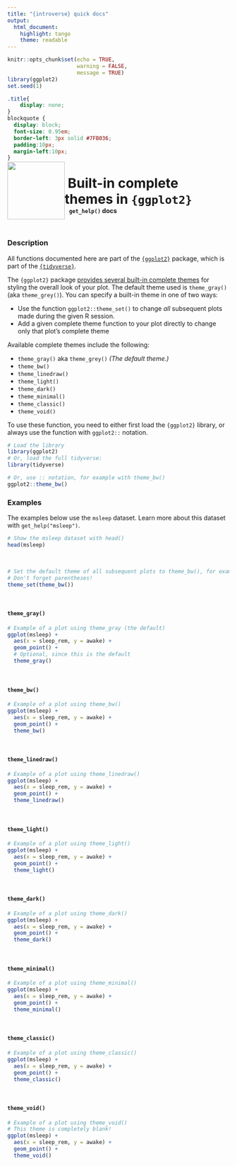 ```yaml
---
title: "{introverse} quick docs"
output: 
  html_document:
    highlight: tango
    theme: readable
---
```



```r
knitr::opts_chunk$set(echo = TRUE, 
                      warning = FALSE, 
                      message = TRUE)
library(ggplot2)
set.seed(1)
```

```css
.title{
    display: none;
}
blockquote {
  display: block;
  font-size: 0.95em;
  border-left: 3px solid #7FB036;
  padding:10px;
  margin-left:10px;
}
```

<div>
<br>
 <img src = "logo.png" style = "float:left;height:130px;margin-top:-30px;">
 <span style = "font-weight:bold;font-size:30px;"> 
  &nbsp;Built-in complete themes in <code>{ggplot2}</code>
 </span>
 <br>
 <b>&nbsp;&nbsp;&nbsp;<code>get_help()</code> docs</b>
</div>
<br>

### Description

All functions documented here are part of the [`{ggplot2}`](https://ggplot2.tidyverse.org/) package, which is part of the [`{tidyverse}`](https://www.tidyverse.org/).

The `{ggplot2}` package [provides several built-in complete themes](https://ggplot2.tidyverse.org/reference/ggtheme.html) for styling the overall look of your plot. The default theme used is `theme_gray()` (aka `theme_grey()`). You can specify a built-in theme in one of two ways:

+ Use the function `ggplot2::theme_set()` to change _all_ subsequent plots made during the given R session.
+ Add a given complete theme function to your plot directly to change only that plot's complete theme

Available complete themes include the following:

+ `theme_gray()` aka `theme_grey()` _(The default theme.)_
+ `theme_bw()`
+ `theme_linedraw()`
+ `theme_light()`
+ `theme_dark()`
+ `theme_minimal()`
+ `theme_classic()`
+ `theme_void()`


<!-- Add the following if the topic is a function that does NOT come with base R, and uncomment/fill in the subsequent multiline HTML comment: -->
To use these function, you need to either first load the `{ggplot2}` library, or always use the function with `ggplot2::` notation.

```r
# Load the library
library(ggplot2)
# Or, load the full tidyverse:
library(tidyverse)

# Or, use :: notation, for example with theme_bw()
ggplot2::theme_bw() 
```


### Examples

The examples below use the `msleep` dataset. Learn more about this dataset with `get_help("msleep")`.

```r
# Show the msleep dataset with head()
head(msleep)
```

<br>
```r
# Set the default theme of all subsequent plots to theme_bw(), for example
# Don't forget parentheses!
theme_set(theme_bw())
```

<br>

#### `theme_gray()`
```r
# Example of a plot using theme_gray (the default)
ggplot(msleep) + 
  aes(x = sleep_rem, y = awake) + 
  geom_point() +
  # Optional, since this is the default
  theme_gray()
```

<br>

#### `theme_bw()`
```r
# Example of a plot using theme_bw()
ggplot(msleep) + 
  aes(x = sleep_rem, y = awake) + 
  geom_point() +
  theme_bw()
```

<br>

#### `theme_linedraw()`
```r
# Example of a plot using theme_linedraw()
ggplot(msleep) + 
  aes(x = sleep_rem, y = awake) + 
  geom_point() +
  theme_linedraw()
```

<br>

#### `theme_light()`
```r
# Example of a plot using theme_light()
ggplot(msleep) + 
  aes(x = sleep_rem, y = awake) + 
  geom_point() +
  theme_light()
```

<br>

#### `theme_dark()`
```r
# Example of a plot using theme_dark()
ggplot(msleep) + 
  aes(x = sleep_rem, y = awake) + 
  geom_point() +
  theme_dark()
```

<br>

#### `theme_minimal()`
```r
# Example of a plot using theme_minimal()
ggplot(msleep) + 
  aes(x = sleep_rem, y = awake) + 
  geom_point() +
  theme_minimal()
```

<br>

#### `theme_classic()`
```r
# Example of a plot using theme_classic()
ggplot(msleep) + 
  aes(x = sleep_rem, y = awake) + 
  geom_point() +
  theme_classic()
```


<br>


#### `theme_void()`
```r
# Example of a plot using theme_void()
# This theme is completely blank!
ggplot(msleep) + 
  aes(x = sleep_rem, y = awake) + 
  geom_point() +
  theme_void()
```


